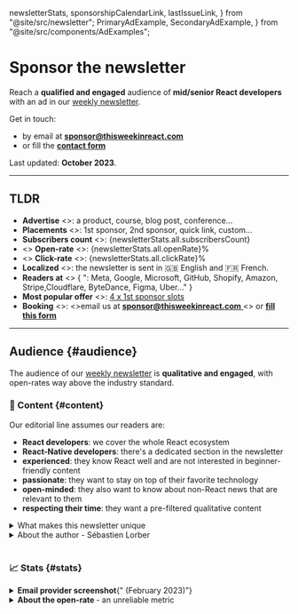   newsletterStats,
  sponsorshipCalendarLink,
  lastIssueLink,
} from "@site/src/newsletter";
  PrimaryAdExample,
  SecondaryAdExample,
} from "@site/src/components/AdExamples";

# Sponsor the newsletter

Reach a **qualified and engaged** audience of **mid/senior React developers** with an ad in our [weekly newsletter](/newsletter).

Get in touch:

- by email at [**sponsor@thisweekinreact.com**](mailto:sponsor@thisweekinreact.com?subject=Sponsorship)
- or fill the [**contact form**](https://thisweekinreact.com/sponsor/form)

Last updated: **October 2023**.

---

## TLDR

<ul>
  <li>
    <b>Advertise</b>
    <>: a product, course, blog post, conference...</>
  </li>
  <li>
    <b>Placements</b>
    <>: 1st sponsor, 2nd sponsor, quick link, custom...</>
  </li>
  <li>
    <b>Subscribers count</b>
    <>: </>
    <span>{newsletterStats.all.subscribersCount}</span>
  </li>
  <li>
    <>
      <b>Open-rate</b>
      <>: </>
      <span>{newsletterStats.all.openRate}%</span>
    </>
  </li>
  <li>
    <>
      <b>Click-rate</b>
      <>: </>
      <span>{newsletterStats.all.clickRate}%</span>
    </>
  </li>
  <li>
    <b>Localized</b>
    <>: the newsletter is sent in 🇬🇧 English and 🇫🇷 French.</>
  </li>
  <li>
    <b>Readers at</b>
    <>
      {
        ": Meta, Google, Microsoft, GitHub, Shopify, Amazon, Stripe,Cloudflare, ByteDance, Figma, Uber..."
      }
    </>
  </li>
  <li>
    <b>Most popular offer</b>
    <>: </>
    <a href="#sponsor-1st">4 x 1st sponsor slots</a>
  </li>
  <li>
    <b>Booking</b>
    <>: </>
    <>email us at </>
    <a href="mailto:sponsor@thisweekinreact.com?subject=Sponsorship">
      <b>sponsor@thisweekinreact.com</b>
    </a>
    <> or </>
    <a href="https://thisweekinreact.com/sponsor/form">
      <b>fill this form</b>
    </a>
  </li>
</ul>

---

## Audience {#audience}

The audience of our [weekly newsletter](/newsletter) is **qualitative and engaged**, with open-rates way above the industry standard.

### 📜 Content {#content}

Our editorial line assumes our readers are:

- **React developers**: we cover the whole React ecosystem
- **React-Native developers**: there's a dedicated section in the newsletter
- **experienced**: they know React well and are not interested in beginner-friendly content
- **passionate**: they want to stay on top of their favorite technology
- **open-minded**: they also want to know about non-React news that are relevant to them
- **respecting their time**: they want a pre-filtered qualitative content

<details>
  <summary>What makes this newsletter unique</summary>

It is a weekly curation of news **for** React developers, not just about React. And in particular for **mid/senior** developers that are already productive using React.

We focus on what's **really new** in an **exhaustive** way. There's usually **a lof of external links**, but readers aren't expected to click all of them: simply reading the headlines and comments usually provide enough value.

We **filter content** heavily, and generally exclude:

- content produced for SEO, based on keyword analysis
- listicles, 101's
- verbose step-by-step tutorials
- promotional product tutorials
- most UI libraries and npm packages

</details>

<details>
  <summary>About the author - Sébastien Lorber</summary>

[**Sébastien Lorber**](https://www.linkedin.com/in/sebastienlorber) ([@sebastienlorber](https://twitter.com/sebastienlorber)) is a **React early-adopter** and user since [January 2014](https://stackoverflow.com/questions/21352587/does-react-use-requestanimationframe-if-so-how-does-it-use-it).

With **a decade of React experience**, he has the credibility and authority to know exactly what is interesting to a senior React developer, and is able to provide **unique insight**.

Since 2020, he has been **working for Meta** as a freelancer. He is the **lead maintainer of [Docusaurus](https://github.com/facebook/docusaurus)**, a React static site generator for creating beautiful documentation websites. It is one of Meta's most successful open source project. [Docusaurus 2.0 launched recently](https://docusaurus.io/blog/2022/08/01/announcing-docusaurus-2.0), and his managers and colleagues are satisfied of his work ([1](https://twitter.com/JoelMarcey/status/1554136849198637058), [2](https://twitter.com/zpao/status/1554147108961128451), [3](https://twitter.com/yangshunz/status/1554008007331041281)). This newsletter website itself is built with Docusaurus!

</details>

<br />

### 📈 Stats {#stats}

<SponsoringTabsStats>
  <details>
    <summary><b>Email provider screenshot</b>{" (February 2023)"}</summary>
        <img alt="screenshot" src="https://user-images.githubusercontent.com/749374/223171660-1fe93f8a-e67d-48c1-94ad-d0c6a1afed29.png" />
  </details>
  <details>
    <summary><b>About the open-rate </b> - an unreliable metric</summary>

            - [iOS 15 prevents email tracking](https://phoscreative.com/articles/ios15-email-marketing/)
            - [Gmail clipping prevents email tracking](https://convertkit.com/sender-reputation)
            - Readers use privacy tooling: [StoopInbox](https://stoopinbox.com/), [Kill The Newsletter](https://kill-the-newsletter.com/), [FeedBin](https://feedbin.com/), [ReadWise](https://readwise.io/), [Feedly](https://feedly.com/), [Newsletterss](https://newsletterss.com/), [Mailbrew](https://mailbrew.com/), [ProtonMail](https://proton.me/), [Apple Private Relay Email](https://developer.apple.com/documentation/sign_in_with_apple/sign_in_with_apple_js/communicating_using_the_private_email_relay_service), [Firefox Relay](https://relay.firefox.com/)...

    </details>

</SponsoringTabsStats>

<br />

### 🗣 Testimonials {#testimonials}

Readers regularly express their satisfaction. Check our **[Twitter testimonials](https://twitter.com/sebastienlorber/timelines/1448942785814466561)**.

<SponsoringTabsTestimonials />

---

## Placements {#placements}

We offer multiple sponsored placements, each of them has a different price.

The newsletter structure stays the same every week:

<BrowserWindow url={lastIssueLink}>

- 👋 Introduction
- [**🥇 1st sponsor**](#sponsor-1st)
- ⚛️ React section:
  - 👀 Headlines
  - [**⚡️Quick Link sponsor**](#sponsor-quick-link)
  - 🔗 Links
- [**🥈 2nd sponsor**](#sponsor-2nd)
- 📱 React-Native section:
  - 👀 Headlines
  - [**⚡️Quick Link sponsor**](#sponsor-quick-link)
  - 🔗 Links
- 🔀 Other section
- 🤭 Fun section

</BrowserWindow>

<span>
  <>Check our </>
  <b>
    <a href={lastIssueLink}>last newsletter issue</a>
  </b>
  <> to get a better idea!</>
</span>

<br />
<br />

### 🥇 1st sponsor {#sponsor-1st}

This placement offers a generous ad copy length at the beginning of the newsletter, before the React section.

<details>
  <summary>Ad constraints and example</summary>

**Placement constraints:**

- **Title**: 55 characters max, 1 link
- **Body**: 800 characters max, max 2 links, max 3 line breaks, decent usage of bold/smileys/list
- **Image**: horizontal banner - ideally 1200x600px

<PrimaryAdExample />

</details>

<SponsoringTabsFirstSponsor />

<br />

### 🥈 2nd sponsor {#sponsor-2nd}

This placement appears in the middle of the newsletter, in between the React and React-Native sections.

<details>
    <summary>Ad constraints and example</summary>

    **Placement constraints:**
    - **Title**: 55 characters max, 1 link
    - **Body**: 600 characters max, max 1 link, max 2 line breaks, decent usage of bold/smileys/list
    - **Image**: horizontal banner - ideally 1200x600px

    <SecondaryAdExample />

</details>

<SponsoringTabsSecondSponsor />

<br />

### ⚡️ Quick Link {#sponsor-quick-link}

Quick Links are sponsored links inserted in the React or React-Native newsletter sections, alongside the regular content. **Subscribers can't miss them**, right between the section headlines and the list of links.

<details>
    <summary>Ad constraints and example</summary>

    **Placement constraints:**
    - **Title**: 140 characters max
    - **Title**: plain text, no bold/emojis/uppercase and other attention-grabbing hacks
    - **Title**: respects the pattern `ProductName - Description` whenever possible

    **Quick Links examples:**
    - [Zero To Shipped - Master Fast-Paced Fullstack Development and finally ship that product](https://www.zerotoshipped.com/)
    - [Ably Realtime Hackathon - Create a real-time React app, win $19,000 in prizes - from real-time dashboards to collaborative experiences!](https://ably.devpost.com/?utm_campaign=23-hackathon&utm_source=thisweekinreact&utm_medium=referral)
    - [Blitz - Build React Native Apps Faster for iOS, Android, and Web!](https://www.blitz-rn.com/)
    - [Moropo - build and scale open-source React Native tests 10x quicker](https://www.moropo.com/for-react-native?utm_source=newsletter&utm_medium=emails&utm_campaign=twir-20231018)

</details>

<SponsoringTabsQuickLinkSponsor />

<br />

:::tip Use quick links to

- promote a React or React-Native product
- promote a relevant **piece of content** such as a product tutorial blog post
- improve your **SEO profile** with a new do-follow backlink
- **remind** the audience of an already-promoted product and stay top-of-mind

:::

### 🧑‍🎨 Custom

Reach out to [sponsor@thisweekinreact.com](mailto:sponsor@thisweekinreact.com?subject=Custom%20sponsorship%20offering) to explain us your marketing goals. We can create custom offers including:

- custom placement bundles with quantity discounts
- sponsored placement on our occasional [React articles](/articles)
- sponsored honest review of your product
- sponsored issue dedicated to your product

---

## Order process {#order-process}

The easiest way is to simply contact us, we'll get back to you asap, explaining everything:

- send an email at [**sponsor@thisweekinreact.com**](mailto:sponsor@thisweekinreact.com?subject=Sponsorships)
- fill the [**contact form**](https://thisweekinreact.com/sponsor/form)

### ⏱ Now {#now}

Alternatively, you can also provide us with all the information we need straight away.

To order a sponsorship slot, we need you to:

- select your [placement](#placements) and number of issues
- select available dates on the [public sponsorship calendar](https://thisweekinreact.com/calendar)
- prepare your company details for invoicing
- email us at [sponsor@thisweekinreact.com](mailto:sponsor@thisweekinreact.com?subject=Sponsorship)
- acknowledge receipt of the invoice we sent you

<details>

<summary>We suggest using the following email template</summary>

```txt
Hi

We would like to sponsor This Week In React.

Booking informations:
- Sponsorship placement: 1st sponsor
- Number of issues: 4
- Price: 1000€

Requested dates (dd/MM/yyyy):
- 06/09/2022
- 27/09/2022
- 04/10/2022
- 11/10/2022

We are flexible for the dates: yes / no

Company details for invoicing:
- Company Name: ACME Corp
- Street: 42 Software Street,
- Postal code: 94102
- City: San Francisco
- VAT / tax number (if applicable):
- Contact email: marketing@acme.com

If this booking order is valid, please send us an invoice asap.

We will send the ad copy before the 31/08/2022
```

</details>

### ⏳ Later {#later}

Once the order is complete:

- you pay the invoice under 30 days before the publication date
- you provide the ad copy at least one week before the issue date
- we review and validate the ad copy
- we include the ad in the newsletters 🎉

---

## To sponsor or not?

Make sure your ad is relevant to the target audience.

### ✅ Good fit

- Reach **mid/senior React developers**
- Reach **cross-platform enthusiasts**, using both **React and React-Native**
- Reach **open-minded** developers using JavaScript, TypeScript, Node.js...
- Reach **decision makers**: CTOs, tech leads, engineering managers...

### ❌ Bad fit

- Reach an audience of only **junior** React developers
- Promote something **irrelevant** to React developers

:::info

We will tell you if we think your ad is not a good fit.

:::

---

## Past Sponsors

**Previous sponsors include**: Clerk, Highlight, FrontendMaster, Axiom, Ably, Stream, Software Mansion, Storyblok, Retool, Sizzy, CoderPad, React-Bricks, Refine, Suncel, React-Admin, TinaCMS, Checkly, SurveyJS, FrontendMasters, Flycode, Meteor, Hashnode, Sunsama, RemixTape, Storetasker, Porkbun, UXPin, Cambly, Nylas, Indy, TechTree...

## FAQ

<details>
  <summary>Why are some dates unavailable</summary>

This newsletter is mostly run by a [single person](https://twitter.com/sebastienlorber) who sometimes has to take vacations 😅

I prefer to be pessimistic and open sponsorship slots once I'm sure I will be available.

</details>

<details>
  <summary>Are the sponsorship dates contractual?</summary>

The respect of sponsorship dates are a best effort and **not contractual**, unless we sign a contract.

This newsletter is mostly run by a [single person](https://twitter.com/sebastienlorber), and unexpected life events can happen.

That can lead to offset the upcoming sponsorship slots. In practice, your dates shouldn't be delayed by more than one issue/week.

We will let you know if publication dates are postponed, and look for a solution together in case your dates are not flexible.

</details>

<details>
  <summary>Do you provide tracking / reporting?</summary>

We don't provide any kind reporting by default, but you can ask for a basic reporting one week after the send.

To measure the result of your newsletter campaign, we suggest:

- to provide your own tracking links to count clicks: use [bit.ly](https://bit.ly/)!
- to intercept the `utm_` querystring parameters we automatically add to all external links

In the future, we will look into providing a good reporting automatically.

</details>

<details>
  <summary>Why are prices higher for a single issue?</summary>

To keep a positive ROI for us, we have to take into account the time it takes to manage sponsorships: sales, support, booking, invoicing, ad copy reviews, email integration...

</details>

<details>
  <summary>
Why is the sponsorship calendar public?
  </summary>

This newsletter is being built in public, in a transparent way:

- Check our [public spreadsheet](https://thisweekinreact.com/calendar)
- The [Indie Hackers product page](https://thisweekinreact.com/ih) provides monthly reportings on turnover, growth...

In case you don't want your company's name to appear in our public calendar, please give us a company alias name.

</details>
